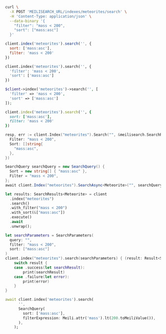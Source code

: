 <CodeGroup>

```bash cURL
curl \
  -X POST 'MEILISEARCH_URL/indexes/meteorites/search' \
  -H 'Content-Type: application/json' \
  --data-binary '{
    "filter": "mass < 200",
    "sort": ["mass:asc"]
  }'
```

```javascript JS
client.index('meteorites').search('', {
  sort: ['mass:asc'],
  filter: 'mass < 200'
})
```

```python Python
client.index('meteorites').search('', {
  'filter': 'mass < 200',
  'sort': ['mass:asc']
})
```

```php PHP
$client->index('meteorites')->search('', [
  'filter' => 'mass < 200',
  'sort' => ['mass:asc']
]);
```

```ruby Ruby
client.index('meteorites').search('', {
  sort: ['mass:asc'],
  filter: 'mass < 200'
})
```

```go Go
resp, err := client.Index("meteorites").Search("", &meilisearch.SearchRequest{
  Filter: "mass < 200",
  Sort: []string{
    "mass:asc",
  },
})
```

```csharp C#
SearchQuery searchQuery = new SearchQuery() {
  Sort = new string[] { "mass:asc" },
  Filter = "mass < 200",
};
await client.Index("meteorites").SearchAsync<Meteorite>("", searchQuery);
```

```rust Rust
let results: SearchResults<Meteorite> = client
  .index("meteorites")
  .search()
  .with_filter("mass < 200")
  .with_sort(&["mass:asc"])
  .execute()
  .await
  .unwrap();
```

```swift Swift
let searchParameters = SearchParameters(
  query: "",
  filter: "mass < 200",
  sort: ["mass:asc"]
)
client.index("meteorites").search(searchParameters) { (result: Result<Searchable<Meteorite>, Swift.Error>) in
    switch result {
    case .success(let searchResult):
        print(searchResult)
    case .failure(let error):
        print(error)
    }
}
```

```dart Dart
await client.index('meteorites').search(
      '',
      SearchQuery(
        sort: ['mass:asc'],
        filterExpression: Meili.attr('mass').lt(200.toMeiliValue()),
      ),
    );
```
</CodeGroup>